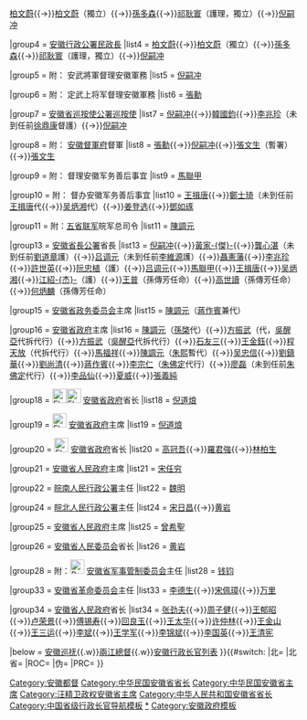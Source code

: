 {{navbox
|name = 安徽行政长官
|title = 安徽行政长官（1912年至今）
|above = [[安徽政府]]
|state = {{{state|collapsed}}}
|selected = {{{1}}}
|groupstyle=text-align:left;

|group1 = {{Flagicon|ROC|1912}} [[安徽省军政府]]都督
|list1  = [[孫毓筠]]

|group2 = {{Flagicon|ROC|1912}} [[安徽都督府]]都督
|list2  = [[孫毓筠]]{{→}}[[柏文蔚]]{{→}}[[柏文蔚]]（獨立）{{→}}[[孫多森]]{{→}}[[祁耿寰]]（護理，獨立）{{→}}[[倪嗣冲]]

|group4 = {{Flagicon|ROC|1912}} [[安徽行政公署]][[民政長]]
|list4  = [[柏文蔚]]{{→}}[[柏文蔚]]（獨立）{{→}}[[孫多森]]{{→}}[[祁耿寰]]（護理，獨立）{{→}}[[倪嗣冲]]

|group5 = {{nowrap begin}}附：{{Flagicon|ROC|1912}} 安武將軍督理安徽軍務{{nowrap end}}
|list5  = [[倪嗣冲]]

|group6 = {{nowrap begin}}附：{{Flagicon|ROC|1912}} 定武上将军督理安徽軍務{{nowrap end}}
|list6  = [[張勳]]

|group7 = {{Flagicon|ROC|1912}} [[安徽省巡按使公署]][[巡按使]]
|list7  = [[倪嗣冲]]{{→}}[[韓國鈞]]{{→}}[[李兆珍]]（未到任前[[徐鼎康]]督護）{{→}}[[倪嗣冲]]

|group8 = 附：{{Flagicon|ROC|1912}} [[安徽督軍府]]督軍
|list8  = [[張勳]]{{→}}[[倪嗣冲]]{{→}}[[張文生]]（暫署）{{→}}[[張文生]]

|group9 = 附：{{Flagicon|ROC|1912}} 督理安徽军务善后事宜
|list9  = [[馬聯甲]]

|group10 = 附：{{Flagicon|ROC|1912}} 督办安徽军务善后事宜
|list10  = [[王揖唐]]{{→}}[[鄭士琦]]（未到任前[[王揖唐]]代{{→}}[[吴炳湘]]代）{{→}}[[姜登选]]{{→}}[[鄧如琢]]

|group11 = 附：{{Flagicon|ROC|1912}}[[五省联军]]皖军总司令
|list11  = [[陳調元]]

|group13 = {{Flagicon|ROC|1912}} [[安徽省長公署]]省長
|list13  = [[倪嗣冲]]{{→}}[[黃家傑|黃家-{傑}-]]{{→}}[[龔心湛]]（未到任前[[劉道章]]護）{{→}}[[吕调元]]（未到任前[[李維源]]護）{{→}}[[聶憲藩]]{{→}}[[李兆珍]]{{→}}[[許世英]]{{→}}[[阮忠植]]（護）{{→}}[[吕调元]]{{→}}[[馬聯甲]]{{→}}[[王揖唐]]{{→}}[[吴炳湘]]{{→}}[[江紹杰|江紹-{杰}-]]（護）{{→}}[[王普]]（孫傳芳任命）{{→}}[[高世讀]]（孫傳芳任命）{{→}}[[何炳麟 (宣統進士)|何炳麟]]（孫傳芳任命）

|group15 = {{Flagicon|ROC}} [[安徽省政务委员会]]主席
|list15  = [[陳調元]]（[[蔣作賓]]兼代）

|group16 = {{Flagicon|ROC}} [[安徽省政府]]主席
|list16  = [[陳調元]]（[[孫棨]]代）{{→}}[[方振武]]（代，[[吳醒亞]]代拆代行）{{→}}[[方振武]]（[[吳醒亞]]代拆代行）{{→}}[[石友三]]{{→}}[[王金鈺]]{{→}}[[程天放]]（代拆代行）{{→}}[[馬福祥]]{{→}}[[陳調元]]（[[朱熙]]暫代）{{→}}[[吴忠信]]{{→}}[[劉鎮華]]{{→}}[[劉尚清]]{{→}}[[蔣作賓]]{{→}}[[李宗仁]]（[[朱佛定]]代行）{{→}}[[廖磊]]（未到任前[[朱佛定]]代行）{{→}}[[李品仙]]{{→}}[[夏威]]{{→}}[[張義純]]

|group18 = [[File:Flag of Reformed Government of the Republic of China.svg|25px]][[File:Flag of the Republic of China-Nanjing (Peace, Anti-Communism, National Construction).svg|25px]] [[安徽省政府 (日佔時期)|安徽省政府]]省长
|list18 = [[倪道烺]]

|group19 = [[File:Flag of the Republic of China-Nanjing (Peace, Anti-Communism, National Construction).svg|25px]] [[安徽省政府 (日佔時期)|安徽省政府]]主席
|list19  = [[倪道烺]]

|group20 = [[File:Flag of the Republic of China-Nanjing (Peace, Anti-Communism, National Construction).svg|25px]] [[安徽省政府 (日佔時期)|安徽省政府]]省长
|list20  = [[高冠吾]]{{→}}[[羅君強]]{{→}}[[林柏生]]

|group21 = {{Flagicon|PRC}} [[安徽省人民政府]]主席
|list21  = [[宋任穷]]

|group22 = {{Flagicon|PRC}} [[皖南行政区|皖南人民行政公署]]主任
|list22  = [[魏明 (皖南行署主任)|魏明]]

|group24 = {{Flagicon|PRC}} [[皖北行政区|皖北人民行政公署]]主任
|list24  = [[宋日昌]]{{→}}[[黄岩 (1912年)|黄岩]]

|group25 = {{Flagicon|PRC}} [[安徽省人民政府]]主席
|list25  = [[曾希聖]]

|group26 = {{Flagicon|PRC}} [[安徽省人民委员会]]省长
|list26  = [[黄岩 (1912年)|黄岩]]

|group28 = {{nowrap begin}}附：[[File:People's Liberation Army Flag of the People's Republic of China.svg|25px]] [[中国人民解放军安徽省军事管制委员会|安徽省军事管制委员会]]主任{{nowrap end}}
|list28  = [[钱钧]]

|group33 = {{Flagicon|PRC}} [[安徽省革命委员会]]主任
|list33  = [[李德生 (1916年)|李德生]]{{→}}[[宋佩璋]]{{→}}[[万里]]

|group34 = {{Flagicon|PRC}} [[安徽省人民政府]]省长
|list34  = [[张劲夫]]{{→}}[[周子健]]{{→}}[[王郁昭]]{{→}}[[卢荣景]]{{→}}[[傅锡寿]]{{→}}[[回良玉]]{{→}}[[王太华]]{{→}}[[许仲林]]{{→}}[[王金山 (1945年)|王金山]]{{→}}[[王三运]]{{→}}[[李斌 (1954年10月)|李斌]]{{→}}[[王学军 (1952年)|王学军]]{{→}}[[李锦斌]]{{→}}[[李国英 (1963年)|李国英]]{{→}}[[王清宪]]

|below = [[安徽巡撫衙門|安徽巡抚]]{{.w}}[[兩江總督]]{{.w}}[[历任安徽省党政机关正职领导列表|安徽行政长官列表]]{{中华人民共和国各省级行政区模板索引|行政长官|仅省名=yes}}
}}{{#switch:{{{1}}} 
|北=[[Category:安徽都督]]
|北省=[[Category:中华民国安徽省省长]]
|ROC=[[Category:中华民国安徽省主席]]
|伪=[[Category:汪精卫政权安徽省主席]]
|PRC=[[Category:中华人民共和国安徽省省长]]
}}<noinclude>
[[Category:中国省级行政长官导航模板]]
[[Category:安徽行政长官|*]]
[[Category:安徽政府模板]]
</noinclude>